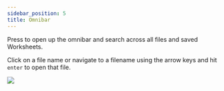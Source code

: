 ```yaml
---
sidebar_position: 5
title: Omnibar
---
```



Press <Keybinding mac="⌘ P" winux="ctrl+p" /> to open up the omnibar and search across all files and saved Worksheets. 

Click on a file name or navigate to a filename using the arrow keys and hit `enter` to open that file.

<img src="/product/omnibar.png"></img>